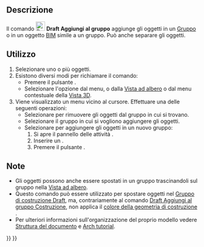<languages/>

{{Docnav/it
|[[Draft_AddToLayer/it|Aggiungi al layer]]
|[[Draft_AddConstruction/it|Aggiungi al gruppo Costruzione]]
|[[Draft_Workbench/it|Draft]]
|IconL=Draft_AddToLayer.svg
|IconR=Draft_AddConstruction.svg
|IconC=Workbench_Draft.svg
}}

{{GuiCommand/it
|Name=Draft AddToGroup
|Name/it=Draft Aggiungi al gruppo
|MenuLocation=Utilità → Aggiungi al gruppo...
|Workbenches=[[Draft_Workbench/it|Draft]]
|SeeAlso=[[Std_Group/it|Gruppo]], [[Draft_AddNamedGroup/it|Draft Aggiungi gruppo con nome]], [[Draft_AddConstruction/it|Draft Aggiungi al gruppo Costruzione]], [[Draft_AutoGroup/it|Draft Gruppo automatico]]
}}

<span id="Description"></span>
==Descrizione==

Il comando [[Image:Draft_AddToGroup.svg|24px]] '''Draft Aggiungi al gruppo''' aggiunge gli oggetti in un [[Std_Group/it|Gruppo]] o in un oggetto [[BIM_Workbench/it|BIM]] simile a un gruppo. Può anche separare gli oggetti.

<span id="Usage"></span>
==Utilizzo==

# Selezionare uno o più oggetti.
# Esistono diversi modi per richiamare il comando:
#* Premere il pulsante {{Button|[[Image:Draft_AddToGroup.svg|16px]] [[Draft_AddToGroup/it|Draft Aggiungi al gruppo]]}}.
#* Selezionare l'opzione {{MenuCommand|Utilità → [[Image:Draft_AddToGroup.svg|16px]] Aggiungi al gruppo...}} dal menu, o dalla [[Tree_view/it|Vista ad albero]] o dal menu contestuale della [[3D_view/it|Vista 3D]].
# Viene visualizzato un menu vicino al cursore. Effettuare una delle seguenti operazioni:
#* Selezionare {{MenuCommand|[[Image:List-remove.svg|16px]] Separa}} per rimuovere gli oggetti dal gruppo in cui si trovano.
#* Selezionare il gruppo in cui si vogliono aggiungere gli oggetti.
#* Selezionare {{MenuCommand|[[Image:List-add.svg|16px]] Aggiungi al nuovo gruppo}} per aggiungere gli oggetti in un nuovo gruppo:
#*# Si apre il pannello delle attività {{MenuCommand|Crea nuovo gruppo}}. {{Version/it|1.1}}
#*# Inserire un {{MenuCommand|Nome gruppo}}.
#*# Premere il pulsante {{Button|OK}}.

<span id="Notes"></span>
== Note ==

* Gli oggetti possono anche essere spostati in un gruppo trascinandoli sul gruppo nella [[Tree_view/it|Vista ad albero]].
* Questo comando può essere utilizzato per spostare oggetti nel [[Draft_ToggleConstructionMode/it|Gruppo di costruzione Draft]], ma, contrariamente al comando [[Draft_AddConstruction/it|Draft Aggiungi al gruppo Costruzione]], non applica il [[Draft_ToggleConstructionMode/it#Preferenze|colore della geometria di costruzione ]].
* Per ulteriori informazioni sull'organizzazione del proprio modello vedere [[Document_structure/it|Struttura del documento]] e [[Arch_tutorial/it#Organizzare_il_modello|Arch tutorial]].


{{Docnav/it
|[[Draft_AddToLayer/it|Aggiungi al layer]]
|[[Draft_AddConstruction/it|Aggiungi al gruppo Costruzione]]
|[[Draft_Workbench/it|Draft]]
|IconL=Draft_AddToLayer.svg
|IconR=Draft_AddConstruction.svg
|IconC=Workbench_Draft.svg
}}

{{Draft Tools navi{{#translation:}}}}
{{Userdocnavi{{#translation:}}}}